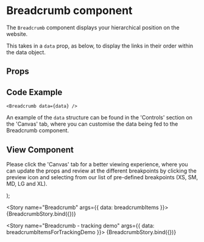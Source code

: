 
<Meta
  title="Newskit Components/Navigation/Breadcrumb"
  component={Breadcrumb}
/>

# Breadcrumb component
The `Breadcrumb` component displays your hierarchical position on the website.

This takes in a `data` prop, as below, to display the links in their order within the data object.

## Props
<Props of={Breadcrumb} />

## Code Example
`<Breadcrumb data={data} />`

An example of the `data` structure can be found in the 'Controls' section on the 'Canvas' tab, where you can customise the data being fed to the Breadcrumb component.

## View Component
Please click the 'Canvas' tab for a better viewing experience, where you can update the props and review at the different breakpoints by clicking the preview icon and selecting from our list of pre-defined breakpoints (XS, SM, MD, LG and XL).

  <TCThemeProvider>
  <TrackingContextProvider
      analyticsStream={analyticsStream}
      context={{
        component: 'SliceHeader',
        attrs: {
        }
      }}
    >
    <Breadcrumb {...{ data }} />
    </TrackingContextProvider>
  </TCThemeProvider>
);

<Story name="Breadcrumb" args={{ data: breadcrumbItems }}>
  {BreadcrumbStory.bind({})}
</Story>

<Story name="Breadcrumb - tracking demo" args={{ data: breadcrumbItemsForTrackingDemo }}>
  {BreadcrumbStory.bind({})}
</Story>
